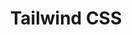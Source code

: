 ---
layout: '@/layouts/Layout.astro'
title: Tailwind CSS
metaDescription: "Astro Just Docs uses TailwindCSS for styling."
---